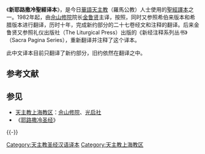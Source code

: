 {{圣经译本 
|image = [[File:新耶路撒冷圣经.jpg|150px]]
|translation_title = 新耶路撒冷本（新约）
|full_name = 國語新耶路撒冷聖經译本（新约）
|language = [[汉语|汉语]]（[[白话文|白话文]]）
|NT_published = 1992年
|OT_published =
|complete_bible_published = 
|author_info = [[中国天主教佘山修院|中国天主教佘山修院]]
|translation_type = 直譯
|copyright = [[天主教上海教区光启社|天主教上海教区光启社]]版权所有
|john_3:16 = 天主教译作《若望福音》：天主如此爱了世界，竟把他的唯一圣子赐给它；使凡信他的人，不至丧亡，而能得到永生。
}}

《'''新耶路撒冷聖經译本'''》，是今日[[華語|華語]][[天主教|天主教]]（羅馬公教）人士使用的[[聖經譯本|聖經譯本]]之一。1982年起，由[[佘山修院|佘山修院]]院长[[金鲁贤|金鲁贤]]主译，按照{{link-en|新耶路撒冷本圣经|New Jerusalem Bible}}，同时又参照希伯来版本和希腊版本进行翻译，历时十年，完成新约部分的二十七卷经文和注释的翻译。后来金鲁贤又参照礼仪出版社（The Liturgical Press）出版的《新经注释系列丛书》（Sacra Pagina Series），重新翻译并注释了这个译本。

此中文译本目前只翻译了新约部分，旧约依然在翻译之中。

== 参考文献 ==
{{Reflist}}

== 参见 ==
* [[天主教上海教区|天主教上海教区]]：[[佘山修院|佘山修院]]、[[光启社|光启社]]
* 《[[耶路撒冷圣经|耶路撒冷圣经]]》

{{-}}
{{圣经汉语译本}}

[[Category:天主教圣经汉语译本|Category:天主教圣经汉语译本]]
[[Category:天主教上海教区|Category:天主教上海教区]]